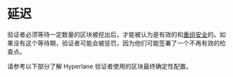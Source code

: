 
# 延迟

验证者必须等待一定数量的区块被挖出后，才能被认为是有效的和[重组安全](https://www.alchemy.com/overviews/what-is-a-reorg)的。如果没有这个等待期，验证者可能会被惩罚，因为他们可能签署了一个不再有效的检查点。

请参考以下部分了解 Hyperlane 验证者使用的区块最终确定性配置。

<Tabs groupId="environment">
<TabItem value="mainnet" label="主网">
<ReorgPeriodTable environment="mainnet"/>
</TabItem>
<TabItem value="testnet" label="测试网">
<ReorgPeriodTable environment="testnet"/>
</TabItem>
</Tabs>
